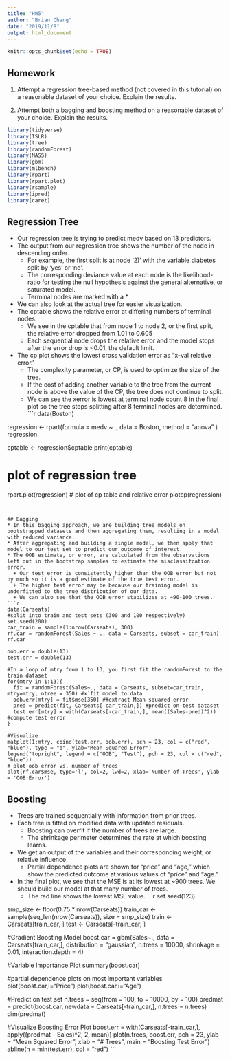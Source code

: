 ```yaml
---
title: "HW5"
author: "Brian Chang"
date: "2019/11/8"
output: html_document
---
```


```r
knitr::opts_chunk$set(echo = TRUE)
```

## Homework

1. Attempt a regression tree-based method (not covered in this tutorial) on a reasonable dataset of your choice. Explain the results. 

2. Attempt both a bagging and boosting method on a reasonable dataset of your choice. Explain the results.

```r
library(tidyverse)
library(ISLR)
library(tree)
library(randomForest)
library(MASS)
library(gbm)
library(mlbench)
library(rpart)
library(rpart.plot)
library(rsample)
library(ipred)
library(caret)
```

## Regression Tree
* Our regression tree is trying to predict medv based on 13 predictors.
* The output from our regression tree shows the number of the node in descending order.
  + For example, the first split is at node '2)' with the variable diabetes split by 'yes' or 'no'.
  + The corresponding deviance value at each node is the likelihood-ratio for testing the null hypothesis against the general alternative, or saturated model.
  + Terminal nodes are marked with a *
* We can also look at the actual tree for easier visualization.
* The cptable shows the relative error at differing numbers of terminal nodes.
  + We see in the cptable that from node 1 to node 2, or the first split, the relative error dropped from 1.01 to 0.605
  + Each sequential node drops the relative error and the model stops after the error drop is <0.01, the default limit.
* The cp plot shows the lowest cross validation error as "x-val relative error.' 
  + The complexity parameter, or CP, is used to optimize the size of the tree. 
  + If the cost of adding another variable to the tree from the current node is above the value of the CP, the tree does not continue to split.
  + We can see the xerror is lowest at terminal node count 8 in the final plot so the tree stops splitting after 8 terminal nodes are determined.
```r
data(Boston)

regression <- rpart(formula = medv ~ ., 
                    data = Boston, 
                    method = "anova"
                    )
regression

cptable <- regression$cptable
print(cptable)

# plot of regression tree
rpart.plot(regression)
# plot of cp table and relative error
plotcp(regression)
```


## Bagging
* In this bagging approach, we are building tree models on bootstrapped datasets and then aggregating them, resulting in a model with reduced variance.
* After aggregating and building a single model, we then apply that model to our test set to predict our outcome of interest.
* The OOB estimate, or error, are calculated from the observations left out in the bootstrap samples to estimate the misclassifcation error.
  + Our test error is consistently higher than the OOB error but not by much so it is a good estimate of the true test error.
  + The higher test error may be because our training model is underfitted to the true distribution of our data.
  + We can also see that the OOB error stabilizes at ~90-100 trees.
```r
data(Carseats)
#split into train and test sets (300 and 100 respectively)
set.seed(200)
car_train = sample(1:nrow(Carseats), 300)
rf.car = randomForest(Sales ~ ., data = Carseats, subset = car_train)
rf.car

oob.err = double(13)
test.err = double(13)

#In a loop of mtry from 1 to 13, you first fit the randomForest to the train dataset
for(mtry in 1:13){
  fit = randomForest(Sales~., data = Carseats, subset=car_train, mtry=mtry, ntree = 350) #x`fit model to data
  oob.err[mtry] = fit$mse[350] ##extract Mean-squared-error 
  pred = predict(fit, Carseats[-car_train,]) #predict on test dataset
  test.err[mtry] = with(Carseats[-car_train,], mean((Sales-pred)^2)) #compute test error
}

#Visualize 
matplot(1:mtry, cbind(test.err, oob.err), pch = 23, col = c("red", "blue"), type = "b", ylab="Mean Squared Error")
legend("topright", legend = c("OOB", "Test"), pch = 23, col = c("red", "blue"))
# plot oob error vs. number of trees
plot(rf.car$mse, type='l', col=2, lwd=2, xlab='Number of Trees', ylab = 'OOB Error')
```



## Boosting
* Trees are trained sequentially with information from prior trees.
* Each tree is fitted on modified data with updated residuals.
  + Boosting can overfit if the number of trees are large.
  + The shrinkage perimeter determines the rate at which boosting learns.
* We get an output of the variables and their corresponding weight, or relative influence.
  + Partial dependence plots are shown for "price" and "age," which show the predicted outcome at various values of "price" and "age."
* In the final plot, we see that the MSE is at its lowest at ~900 trees. We should build our model at that many number of trees.
  + The red line shows the lowest MSE value.
```r
set.seed(123)

smp_size <- floor(0.75 * nrow(Carseats))
train_car <- sample(seq_len(nrow(Carseats)), size = smp_size)
train <- Carseats[train_car, ]
test <- Carseats[-train_car, ]

#Gradient Boosting Model
boost.car = gbm(Sales~., data = Carseats[train_car,], distribution = "gaussian", n.trees = 10000, shrinkage = 0.01, interaction.depth = 4)

#Variable Importance Plot
summary(boost.car)

#partial dependence plots on most important variables
plot(boost.car,i="Price")
plot(boost.car,i="Age")

#Predict on test set
n.trees = seq(from = 100, to = 10000, by = 100)
predmat = predict(boost.car, newdata = Carseats[-train_car,], n.trees = n.trees)
dim(predmat)

#Visualize Boosting Error Plot
boost.err = with(Carseats[-train_car,], apply((predmat - Sales)^2, 2, mean))
plot(n.trees, boost.err, pch = 23, ylab = "Mean Squared Error", xlab = "# Trees", main = "Boosting Test Error")
abline(h = min(test.err), col = "red")
```


